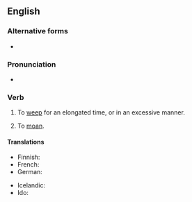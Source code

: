 ==English==

===Alternative forms===
* {{l|en|cry one's heart out}}

===Pronunciation===
* {{audio|en|en-au-cry one's eyes out.ogg|Audio (AU)}}

===Verb===
{{head|en|verb}}

# {{lb|en|idiomatic}} To [[weep]] for an elongated time, or in an excessive manner.
# {{lb|en|idiomatic}} To [[moan]]. {{rfex|en}} <!--Do we mean complain/whinge, or moan in pain?-->

====Translations====
{{trans-top|to weep for an elongated time}}
* Finnish: {{t-needed|fi}}
* French: {{t+|fr|pleurer à chaudes larmes}}
* German: {{t+|de|sich die Augen ausweinen}}
{{trans-mid}}
* Icelandic: {{t|is|hágráta}}
* Ido: {{t+|io|ploregar}}
{{trans-bottom}}

{{trans-see|to moan|moan}}